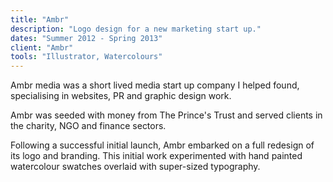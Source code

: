```yaml
---
title: "Ambr"
description: "Logo design for a new marketing start up."
dates: "Summer 2012 - Spring 2013"
client: "Ambr"
tools: "Illustrator, Watercolours"
---
```


Ambr media was a short lived media start up company I helped found, specialising in websites, PR and graphic design work.

Ambr was seeded with money from The Prince's Trust and served clients in the charity, NGO and finance sectors.

Following a successful initial launch, Ambr embarked on a full redesign of its logo and branding. This initial work experimented with hand painted watercolour swatches overlaid with super-sized typography.
